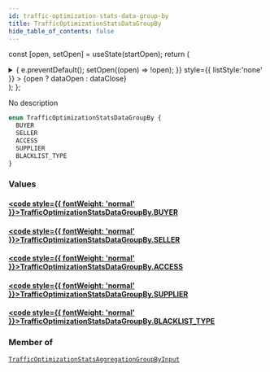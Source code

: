 ```yaml
---
id: traffic-optimization-stats-data-group-by
title: TrafficOptimizationStatsDataGroupBy
hide_table_of_contents: false
---
```






const [open, setOpen] = useState(startOpen);
return (
<details {...(open ? { open: true } : {})} className="details" style={{ border:'none', boxShadow:'none', background:'var(--ifm-background-color)' }}>
<summary
onClick={(e) => {
e.preventDefault();
setOpen((open) => !open);
}}
style={{ listStyle:'none' }} >
{open ? dataOpen : dataClose}
</summary>
{open && children}
</details>
);
};

No description

```graphql
enum TrafficOptimizationStatsDataGroupBy {
  BUYER
  SELLER
  ACCESS
  SUPPLIER
  BLACKLIST_TYPE
}
```

### Values

#### [<code style={{ fontWeight: 'normal' }}>TrafficOptimizationStatsDataGroupBy.<b>BUYER</b></code>](#)

>

#### [<code style={{ fontWeight: 'normal' }}>TrafficOptimizationStatsDataGroupBy.<b>SELLER</b></code>](#)

>

#### [<code style={{ fontWeight: 'normal' }}>TrafficOptimizationStatsDataGroupBy.<b>ACCESS</b></code>](#)

>

#### [<code style={{ fontWeight: 'normal' }}>TrafficOptimizationStatsDataGroupBy.<b>SUPPLIER</b></code>](#)

>

#### [<code style={{ fontWeight: 'normal' }}>TrafficOptimizationStatsDataGroupBy.<b>BLACKLIST_TYPE</b></code>](#)

>

### Member of

[`TrafficOptimizationStatsAggregationGroupByInput`](/api/inputs/traffic-optimization-stats-aggregation-group-by-input) <Badge class="badge badge--secondary" text="input"/>
